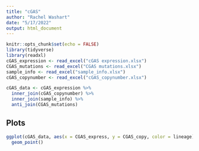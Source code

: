 ```yaml
---
title: "cGAS"
author: "Rachel Washart"
date: "5/17/2022"
output: html_document
---
```


```r
knitr::opts_chunk$set(echo = FALSE)
library(tidyverse)
library(readxl)
cGAS_expression <- read_excel("cGAS expression.xlsx")
CGAS_mutations <- read_excel("CGAS mutations.xlsx")
sample_info <- read_excel("sample_info.xlsx")
cGAS_copynumber <- read_excel("cGAS_copynumber.xlsx")
```

```r
cGAS_data <- cGAS_expression %>%
  inner_join(cGAS_copynumber) %>%
  inner_join(sample_info) %>%
  anti_join(CGAS_mutations)
```

## Plots

```r
ggplot(cGAS_data, aes(x = CGAS_express, y = CGAS_copy, color = lineage)) +
  geom_point()
```